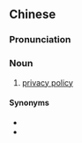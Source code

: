 {{also|隐私策略}}
==Chinese==
{{zh-forms|s=隐私策略|type=22}}

===Pronunciation===
{{zh-pron
|m=yǐnsī cèlüè
|cat=n
}}

===Noun===
{{zh-noun}}

# {{lb|zh|legal}} [[privacy policy]]

====Synonyms====
* {{zh-l|隱私政策}}
* {{zh-l|隱私權原則}}